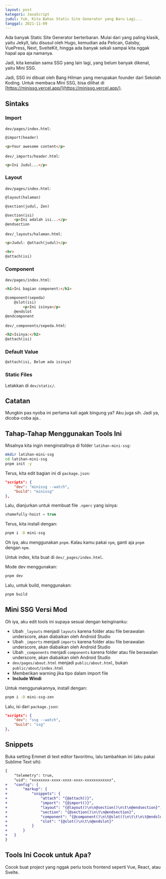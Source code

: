 ```yaml
---
layout: post
kategori: JavaScript
judul: Yuk, Kita Bahas Static Site Generator yang Baru Lagi...
tanggal: 2021-11-09
---
```


Ada banyak Static Site Generator berterbaran. Mulai dari yang paling klasik, yaitu Jekyll, lalu disusul oleh Hugo, kemudian ada Pelican, Gatsby, VuePress, Next, SvelteKit, hingga ada banyak sekali sampai kita nggak hapal apa aja namanya.

Jadi, kita kenalan sama SSG yang lain lagi, yang belum banyak dikenal, yaitu Mini SSG.

Jadi, SSG ini dibuat oleh Bang Hilman yang merupakan founder dari Sekolah Koding. Untuk membaca Mini SSG, bisa dilihat di [https://minissg.vercel.app/](https://minissg.vercel.app/).

## Sintaks

### Import

`dev/pages/index.html`:

```html
@import(header)		

<p>Your awesome content</p>
```

`dev/_imports/header.html`:

```html
<p>Ini Judul...</p>
```

### Layout

`dev/pages/index.html`:

```html
@layout(halaman)

@section(judul, Zen)

@section(isi)
	<p>Ini adalah isi...</p>
@endsection
```

`dev/_layouts/halaman.html`:

```html
<p>Judul: @attach(judul)</p>

<hr>
@attach(isi)
```

### Component

`dev/pages/index.html`:

```html
<h1>Ini bagian component:</h1>

@component(sepeda)
	@slot(isi)
		<p>Ini isinya</p>
	@endslot
@endcomponent
```

`dev/_components/sepeda.html`:

```html
<h2>Isinya:</h2>
@attach(isi)
```

### Default Value

```html
@attach(isi, Belum ada isinya)
```

### Static Files

Letakkan di `dev/static/`.

## Catatan

Mungkin pas nyoba ini pertama kali agak bingung ya? Aku juga sih. Jadi ya, dicoba-coba aja..

## Tahap-Tahap Menggunakan Tools Ini

Misalnya kita ingin menginstallnya di folder `latihan-mini-ssg`:

```bash
mkdir latihan-mini-ssg
cd latihan-mini-ssg
pnpm init -y
```

Terus, kita edit bagian ini di `package.json`:

```json
"scripts": {
	"dev": "minissg --watch",
	"build": "minissg"
},
```

Lalu, dianjurkan untuk membuat file `.npmrc` yang isinya:

```javascript
shamefully-hoist = true
```

Terus, kita install dengan:

```bash
pnpm i -D mini-ssg
```

Oh iya, aku menggunakan `pnpm`. Kalau kamu pakai `npm`, ganti aja `pnpm` dengan `npm`.

Untuk index, kita buat di `dev/_pages/index.html`.

Mode dev menggunakan:

```bash
pnpm dev
```

Lalu, untuk build, menggunakan:

```bash
pnpm build
```

## Mini SSG Versi Mod

Oh iya, aku edit tools ini supaya sesuai dengan keinginanku:

- Ubah `_layouts` menjadi `layouts` karena folder atau file berawalan underscore, akan diabaikan oleh Android Studio
- Ubah `_imports` menjadi `imports` karena folder atau file berawalan underscore, akan diabaikan oleh Android Studio
- Ubah `_components` menjadi `components` karena folder atau file berawalan underscore, akan diabaikan oleh Android Studio
- `dev/pages/about.html` menjadi `public/about.html`, bukan `public/about/index.html`
- Memberikan warning jika tipo dalam import file
- **Include Windi**

Untuk menggunakannya, install dengan:

```bash
pnpm i -D mini-ssg-zen
```

Lalu, isi dari `package.json`:

```json
"scripts": {
	"dev": "ssg --watch",
	"build": "ssg"
},
```

## Snippets

Buka setting Emmet di text editor favoritmu, lalu tambahkan ini (aku pakai Sublime Text sih):

```diff
{
	"telemetry": true,
	"uid": "xxxxxxxx-xxxx-xxxx-xxxx-xxxxxxxxxxxx",
+	"config": {
+		"markup": {
+			"snippets": {
+				"attach": "{@attach()}",
+				"import": "{@import()}",
+				"layout": "{@layout()\n\n@section()\n\t\n@endsection}",
+				"section": "{@section()\n\t\n@endsection}",
+				"component": "{@component()\n\t@slot()\n\t\t\n\t@endslot\n@endcomponent}",
+				"slot": "{@slot()\n\t\n@endslot}"
+			}
+		}
+	}
}
```

## Tools Ini Cocok untuk Apa?

Cocok buat project yang nggak perlu tools frontend seperti Vue, React, atau Svelte.
